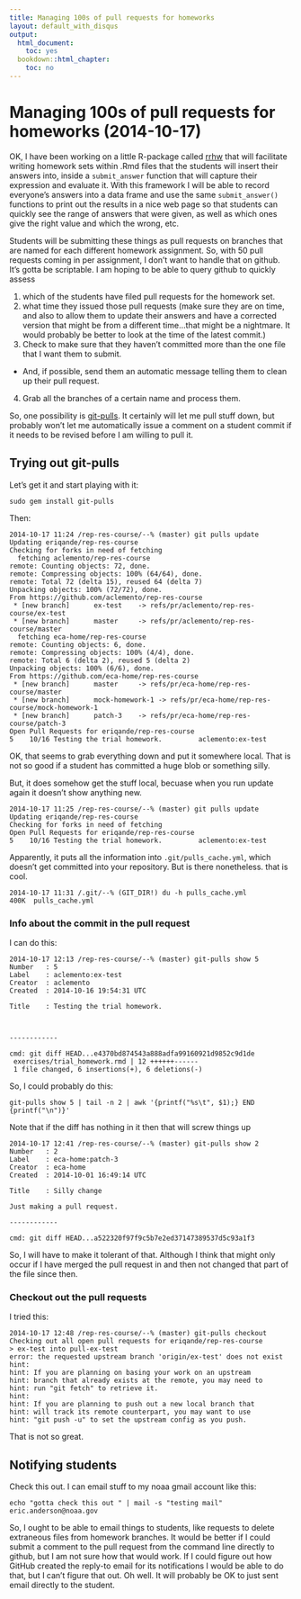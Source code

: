 ```yaml
---
title: Managing 100s of pull requests for homeworks
layout: default_with_disqus
output:
  html_document:
    toc: yes
  bookdown::html_chapter:
    toc: no
---
```


# Managing 100s of pull requests for homeworks (2014-10-17)

OK,  I have been working on a little R-package called [rrhw](https://github.com/eriqande/rrhw)
that will facilitate writing homework sets within .Rmd files that the students will insert
their answers into, inside a `submit_answer` function that will capture their expression and
evaluate it.  With this framework I will be able to record everyone's answers into a data frame
and use the same `submit_answer()` functions to print out the results in a nice web page
so that students can quickly see the range of answers that were given, as well as which ones
give the right value and which the wrong, etc.

Students will be submitting these things as pull requests on branches that are named for each
different homework assignment.  So, with 50 pull requests coming in per assignment, I don't want
to handle that on github.  It's gotta be scriptable.  I am hoping to be able to query github
to quickly assess

1. which of the students have filed pull requests for the homework set.
2. what time they issued those pull requests (make sure they are on time, and
also to allow them to update their answers and have a corrected version that might be from a
different time...that might be a nightmare.  It would probably be better to look at the time
of the latest commit.)
3. Check to make sure that they haven't committed more than the one file that I want them to
submit.
  + And, if possible, send them an automatic message telling them to clean up their pull request.
4. Grab all the branches of a certain name and process them.

So, one possibility is [git-pulls](https://github.com/schacon/git-pulls).  It certainly
will let me pull stuff down, but probably won't let me automatically issue a comment
on a student commit if it needs to be revised before I am willing to pull it.

## Trying out git-pulls {#trying-git-pulls}

Let's get it and start playing with it:
```
sudo gem install git-pulls
```
Then:
```
2014-10-17 11:24 /rep-res-course/--% (master) git pulls update
Updating eriqande/rep-res-course
Checking for forks in need of fetching
  fetching aclemento/rep-res-course
remote: Counting objects: 72, done.
remote: Compressing objects: 100% (64/64), done.
remote: Total 72 (delta 15), reused 64 (delta 7)
Unpacking objects: 100% (72/72), done.
From https://github.com/aclemento/rep-res-course
 * [new branch]      ex-test    -> refs/pr/aclemento/rep-res-course/ex-test
 * [new branch]      master     -> refs/pr/aclemento/rep-res-course/master
  fetching eca-home/rep-res-course
remote: Counting objects: 6, done.
remote: Compressing objects: 100% (4/4), done.
remote: Total 6 (delta 2), reused 5 (delta 2)
Unpacking objects: 100% (6/6), done.
From https://github.com/eca-home/rep-res-course
 * [new branch]      master     -> refs/pr/eca-home/rep-res-course/master
 * [new branch]      mock-homework-1 -> refs/pr/eca-home/rep-res-course/mock-homework-1
 * [new branch]      patch-3    -> refs/pr/eca-home/rep-res-course/patch-3
Open Pull Requests for eriqande/rep-res-course
5    10/16 Testing the trial homework.         aclemento:ex-test                          
```
OK, that seems to grab everything down and put it somewhere local.  That is not so good
if a student has committed a huge blob or something silly.

But, it does somehow get the stuff local, becuase when you run update again it doesn't
show anything new.
```
2014-10-17 11:25 /rep-res-course/--% (master) git pulls update
Updating eriqande/rep-res-course
Checking for forks in need of fetching
Open Pull Requests for eriqande/rep-res-course
5    10/16 Testing the trial homework.         aclemento:ex-test                                 
```
Apparently, it puts all the information into `.git/pulls_cache.yml`, which doesn't get committed into your
repository.  But is there nonetheless.  that is cool.
```
2014-10-17 11:31 /.git/--% (GIT_DIR!) du -h pulls_cache.yml
400K  pulls_cache.yml
```

### Info about the commit in the pull request
I can do this:
```
2014-10-17 12:13 /rep-res-course/--% (master) git-pulls show 5
Number   : 5
Label    : aclemento:ex-test
Creator  : aclemento
Created  : 2014-10-16 19:54:31 UTC

Title    : Testing the trial homework.



------------

cmd: git diff HEAD...e4370bd874543a888adfa99160921d9852c9d1de
 exercises/trial_homework.rmd | 12 ++++++------
 1 file changed, 6 insertions(+), 6 deletions(-)
```

So, I could probably do this:
```
git-pulls show 5 | tail -n 2 | awk '{printf("%s\t", $1);} END {printf("\n")}' 
```
Note that if the diff has nothing in it then that will screw things up
```
2014-10-17 12:41 /rep-res-course/--% (master) git-pulls show 2
Number   : 2
Label    : eca-home:patch-3
Creator  : eca-home
Created  : 2014-10-01 16:49:14 UTC

Title    : Silly change

Just making a pull request.

------------

cmd: git diff HEAD...a522320f97f9c5b7e2ed37147389537d5c93a1f3

```
So, I will have to make it tolerant of that. Although I think that might only occur if I have merged the
pull request in and then not changed that part of the file since then.

### Checkout out the pull requests
I tried this:
```
2014-10-17 12:48 /rep-res-course/--% (master) git-pulls checkout
Checking out all open pull requests for eriqande/rep-res-course
> ex-test into pull-ex-test
error: the requested upstream branch 'origin/ex-test' does not exist
hint: 
hint: If you are planning on basing your work on an upstream
hint: branch that already exists at the remote, you may need to
hint: run "git fetch" to retrieve it.
hint: 
hint: If you are planning to push out a new local branch that
hint: will track its remote counterpart, you may want to use
hint: "git push -u" to set the upstream config as you push.
```
That is not so great.





## Notifying students

Check this out.  I can email stuff to my noaa gmail account like this:
```
echo "gotta check this out " | mail -s "testing mail" eric.anderson@noaa.gov
```
So, I ought to be able to email things to students, like requests to delete extraneous files from
homework branches.  It would be better if I could submit a comment to the pull request from the command
line directly to github, but I am not sure how that would work.  If I could figure out how GitHub created the
reply-to email for its notifications I would be able to do that, but I can't figure that out.  Oh well.  It will
probably be OK to just sent email directly to the student.



